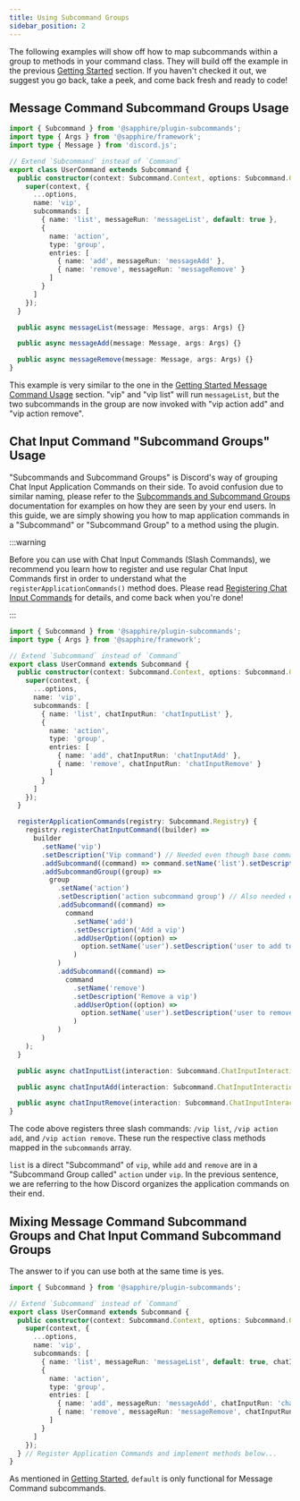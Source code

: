 ```yaml
---
title: Using Subcommand Groups
sidebar_position: 2
---
```


The following examples will show off how to map subcommands within a group to methods in your command class. They will
build off the example in the previous [Getting Started][getting-started] section. If you haven't checked it out, we
suggest you go back, take a peek, and come back fresh and ready to code!

## Message Command Subcommand Groups Usage

```typescript ts2esm2cjs|{8-19,23-27}|{10-21,25-29}
import { Subcommand } from '@sapphire/plugin-subcommands';
import type { Args } from '@sapphire/framework';
import type { Message } from 'discord.js';

// Extend `Subcommand` instead of `Command`
export class UserCommand extends Subcommand {
  public constructor(context: Subcommand.Context, options: Subcommand.Options) {
    super(context, {
      ...options,
      name: 'vip',
      subcommands: [
        { name: 'list', messageRun: 'messageList', default: true },
        {
          name: 'action',
          type: 'group',
          entries: [
            { name: 'add', messageRun: 'messageAdd' },
            { name: 'remove', messageRun: 'messageRemove' }
          ]
        }
      ]
    });
  }

  public async messageList(message: Message, args: Args) {}

  public async messageAdd(message: Message, args: Args) {}

  public async messageRemove(message: Message, args: Args) {}
}
```

This example is very similar to the one in the [Getting Started Message Command
Usage][getting-started-message-command-usage] section. "vip" and "vip list" will run `messageList`, but the two
subcommands in the group are now invoked with "vip action add" and "vip action remove".

## Chat Input Command "Subcommand Groups" Usage

"Subcommands and Subcommand Groups" is Discord's way of grouping Chat Input Application Commands on their side. To avoid
confusion due to similar naming, please refer to the
[Subcommands and Subcommand Groups](https://discord.com/developers/docs/interactions/application-commands#subcommands-and-subcommand-groups)
documentation for examples on how they are seen by your end users. In this guide, we are simply showing you how to map
application commands in a "Subcommand" or "Subcommand Group" to a method using the plugin.

:::warning

Before you can use with Chat Input Commands (Slash Commands), we recommend you learn how to register and use regular
Chat Input Commands first in order to understand what the `registerApplicationCommands()` method does. Please read
[Registering Chat Input Commands][register] for details, and come back when you're done!

:::

```typescript ts2esm2cjs|{8-19,23-51,53-57}|{9-20,24-52,54-58}
import { Subcommand } from '@sapphire/plugin-subcommands';
import type { Args } from '@sapphire/framework';

// Extend `Subcommand` instead of `Command`
export class UserCommand extends Subcommand {
  public constructor(context: Subcommand.Context, options: Subcommand.Options) {
    super(context, {
      ...options,
      name: 'vip',
      subcommands: [
        { name: 'list', chatInputRun: 'chatInputList' },
        {
          name: 'action',
          type: 'group',
          entries: [
            { name: 'add', chatInputRun: 'chatInputAdd' },
            { name: 'remove', chatInputRun: 'chatInputRemove' }
          ]
        }
      ]
    });
  }

  registerApplicationCommands(registry: Subcommand.Registry) {
    registry.registerChatInputCommand((builder) =>
      builder
        .setName('vip')
        .setDescription('Vip command') // Needed even though base command isn't displayed to end user
        .addSubcommand((command) => command.setName('list').setDescription('List vips'))
        .addSubcommandGroup((group) =>
          group
            .setName('action')
            .setDescription('action subcommand group') // Also needed even though the group isn't displayed to end user
            .addSubcommand((command) =>
              command
                .setName('add')
                .setDescription('Add a vip')
                .addUserOption((option) =>
                  option.setName('user').setDescription('user to add to vip list').setRequired(true)
                )
            )
            .addSubcommand((command) =>
              command
                .setName('remove')
                .setDescription('Remove a vip')
                .addUserOption((option) =>
                  option.setName('user').setDescription('user to remove from vip list').setRequired(true)
                )
            )
        )
    );
  }

  public async chatInputList(interaction: Subcommand.ChatInputInteraction) {}

  public async chatInputAdd(interaction: Subcommand.ChatInputInteraction) {}

  public async chatInputRemove(interaction: Subcommand.ChatInputInteraction) {}
}
```

The code above registers three slash commands: `/vip list`, `/vip action add`, and `/vip action remove`. These run the
respective class methods mapped in the `subcommands` array.

`list` is a direct "Subcommand" of `vip`, while `add` and `remove` are in a "Subcommand Group called" `action` under
`vip`. In the previous sentence, we are referring to the how Discord organizes the application commands on their end.

## Mixing Message Command Subcommand Groups and Chat Input Command Subcommand Groups

The answer to if you can use both at the same time is yes.

```typescript ts2esm2cjs|{8-19}
import { Subcommand } from '@sapphire/plugin-subcommands';

// Extend `Subcommand` instead of `Command`
export class UserCommand extends Subcommand {
  public constructor(context: Subcommand.Context, options: Subcommand.Options) {
    super(context, {
      ...options,
      name: 'vip',
      subcommands: [
        { name: 'list', messageRun: 'messageList', default: true, chatInputRun: 'chatInputList' },
        {
          name: 'action',
          type: 'group',
          entries: [
            { name: 'add', messageRun: 'messageAdd', chatInputRun: 'chatInputAdd' },
            { name: 'remove', messageRun: 'messageRemove', chatInputRun: 'chatInputRemove' }
          ]
        }
      ]
    });
  } // Register Application Commands and implement methods below...
}
```

As mentioned in [Getting Started][getting-started], `default` is only functional for Message Command subcommands.

[getting-started]: ./getting-started
[getting-started-message-command-usage]: ./getting-started.mdx#message-command-usage
[register]: ../../commands/application-commands/application-command-registry/registering-chat-input-commands
